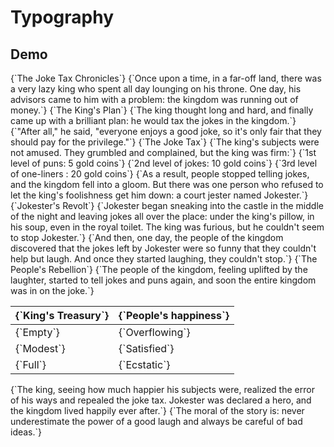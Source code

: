# Typography

## Demo


<div className="mt-8">
  <Text heading size="h1">
    {`The Joke Tax Chronicles`}
  </Text>
  <Text paragraph>
    {`Once upon a time, in a far-off land, there was a very lazy king who spent
    all day lounging on his throne. One day, his advisors came to him with a
    problem: the kingdom was running out of money.`}
  </Text>
  <Text heading size="h2">
    {`The King's Plan`}
  </Text>
  <Text paragraph>
    {`The king thought long and hard, and finally came up with a brilliant plan: he would tax the jokes in the kingdom.`}
  </Text>
  <Text blockquote>
    {`"After all," he said, "everyone enjoys a good joke, so it's only fair that
    they should pay for the privilege."`}
  </Text>
  <Text heading size="h3">
    {`The Joke Tax`}
  </Text>
  <Text paragraph>
    {`The king's subjects were not amused. They grumbled and complained, but the king was firm:`}
  </Text>
  <Text list>
    <Text listItem>{`1st level of puns: 5 gold coins`}</Text>
    <Text listItem>{`2nd level of jokes: 10 gold coins`}</Text>
    <Text listItem>{`3rd level of one-liners : 20 gold coins`}</Text>
  </Text>
  <Text paragraph>
    {`As a result, people stopped telling jokes, and the kingdom fell into a
    gloom. But there was one person who refused to let the king's foolishness
    get him down: a court jester named Jokester.`}
  </Text>
  <Text heading size="h3">
    {`Jokester's Revolt`}
  </Text>
  <Text paragraph>
    {`Jokester began sneaking into the castle in the middle of the night and
    leaving jokes all over the place: under the king's pillow, in his soup, even
    in the royal toilet. The king was furious, but he couldn't seem to stop
    Jokester.`}
  </Text>
  <Text paragraph>
    {`And then, one day, the people of the kingdom discovered that the jokes left
    by Jokester were so funny that they couldn't help but laugh. And once they
    started laughing, they couldn't stop.`}
  </Text>
  <Text heading size="h3">
    {`The People's Rebellion`}
  </Text>
  <Text paragraph>
    {`The people of the kingdom, feeling uplifted by the laughter, started to tell
    jokes and puns again, and soon the entire kingdom was in on the joke.`}
  </Text>
  <div className="my-6 w-full overflow-y-auto">
    <Table>
      <THead>
        <TR>
          <TH>{`King's Treasury`}</TH>
          <TH>{`People's happiness`}</TH>
        </TR>
      </THead>
      <TBody>
        <TR>
          <TD>{`Empty`}</TD>
          <TD>{`Overflowing`}</TD>
        </TR>
        <TR>
          <TD>{`Modest`}</TD>
          <TD>{`Satisfied`}</TD>
        </TR>
        <TR>
          <TD>{`Full`}</TD>
          <TD>{`Ecstatic`}</TD>
        </TR>
      </TBody>
    </Table>
  </div>
  <Text paragraph>
    {`The king, seeing how much happier his subjects were, realized the error of
    his ways and repealed the joke tax. Jokester was declared a hero, and the
    kingdom lived happily ever after.`}
  </Text>
  <Text paragraph>
    {`The moral of the story is: never underestimate the power of a good laugh and
    always be careful of bad ideas.`}
  </Text>
</div>
